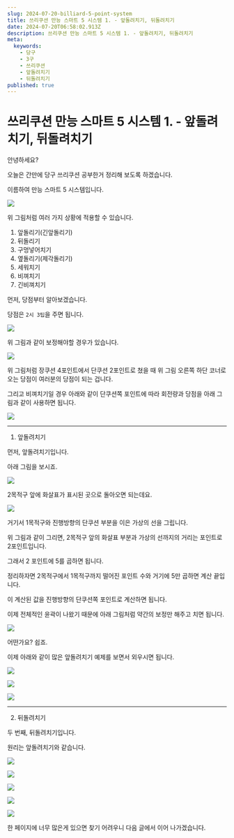 ```yaml
---
slug: 2024-07-20-billiard-5-point-system
title: 쓰리쿠션 만능 스마트 5 시스템 1. - 앞돌려치기, 뒤돌려치기
date: 2024-07-20T06:58:02.913Z
description: 쓰리쿠션 만능 스마트 5 시스템 1. - 앞돌려치기, 뒤돌려치기
meta:
  keywords:
    - 당구
    - 3구
    - 쓰리쿠션
    - 앞돌려치기
    - 뒤돌려치기
published: true
---
```


# 쓰리쿠션 만능 스마트 5 시스템 1. - 앞돌려치기, 뒤돌려치기

안녕하세요?

오늘은 간만에 당구 쓰리쿠션 공부한거 정리해 보도록 하겠습니다.

이름하여 만능 스마트 5 시스템입니다.

![](https://blogger.googleusercontent.com/img/a/AVvXsEi_y7OaO_EMeJwpspb8NcDsnCz7OQAJAqG5F6gwR4mowu_rNh5aSiTXFMaO2X0-RvrtBIO4OHyzLEudv9yKpoRXaJOlEhVI6ZXhwAIT4DK3MEiS8yGjKZMrbtGY8k8ubJgY50a6xZS59bXXpR-nQtAHNbhXrJw-NKSV1HVvmI-7APOylHPG6WqakXbBWSA)

위 그림처럼 여러 가지 상황에 적용할 수 있습니다.

1. 앞돌리기(긴앞돌리기)
2. 뒤돌리기
3. 구멍넣어치기
4. 옆돌리기(제각돌리기)
5. 세워치기
6. 비껴치기
7. 긴비껴치기

먼저, 당점부터 알아보겠습니다.

당점은 `2시 3팁`을 주면 됩니다.

![](https://blogger.googleusercontent.com/img/a/AVvXsEjtpyqKsEgWhnrzzc0Ifx9RWizSzpoLcyBs4yiThjUuEbzBW_otjt6UogxWiF--EAehjU60F23g4a0gbqO4UF_zIZxKTVquoHglM07pp-rDU7FjJpO-Qs-gh3JzM_YFF-qfihNClsy6M-baxnK3Fvz0WEdCAVfx-YmBWgv9kXjVmz8YUFm8_wUtCRzSsZo)

위 그림과 같이 보정해야할 경우가 있습니다.

![](https://blogger.googleusercontent.com/img/a/AVvXsEijNF9-mUwk2mRHiNeqin0WAHeJCHpO-hQEiL_OSoPJNHz_4p0xwVYJOuN7BCn_vnwbxnJ7Y4jVZBANhDUGdondlqbZrmNSjHvIOtPstqqIt0ybZ6bdzZebQNHylKN4OIG8zJ5n8iMnQ8e38cFQK8aup5vOlVMJZJLuoYs7iFt1d3JWYGrOw6-8OmQlC1o)

위 그림처럼 장쿠션 4포인트에서 단쿠션 2포인트로 쳤을 때 위 그림 오른쪽 하단 코너로 오는 당점이 여러분의 당점이 되는 겁니다.

그리고 비껴치기일 경우 아래와 같이 단쿠션쪽 포인트에 따라 회전량과 당점을 아래 그림과 같이 사용하면 됩니다.

![](https://blogger.googleusercontent.com/img/a/AVvXsEj3wq0PkeXIVeJtfIe3si3jSXE3UoT2N7Kzq2vUd8TfypHTkBA-XWVwE3L1s_XbLCvqDnXhCUlM1TiUJLy3Ku3LKllxEMnm7S3LhAlxcPt0eaikxtoIGcLv8yx95szJDzXUwYp6jjgBN1h8iLsRxaUTS2qr_z6fBRSqmrdFoe6oxep370FyeEs_zs8tXSY)

---

1. 앞돌려치기

먼저, 앞돌려치기입니다.

아래 그림을 보시죠.

![](https://blogger.googleusercontent.com/img/a/AVvXsEi5KpkX8KiAVlG0yOI3GcgbMJq44wL2pXZicfzkdvo1TuKCd3VvH8PqUACxzh9EeEXvh0bHbPGTrzqiuCPLb8ULes-ZaMIN_k2zXOtqNeno1sCqyum-NBKlR6OrwmosfBxWR9anaVyjxHkXH-oAEi3H_lLoVnwF2m_J7hyXQDan-NQdnmoEVpM-ZSWTBpY)

2목적구 앞에 화살표가 표시된 곳으로 돌아오면 되는데요.

![](https://blogger.googleusercontent.com/img/a/AVvXsEhhaJ37jJ9i942m3t9nhMjbKapKP1_p4k7bVtf9F6csjvqg20ZCoydr3oF8ffzugPIXZaimzuL7Mazehhy8w5mxwxkQPUERgKYzmxEyS9T6QnKHYyrs9QjepGbQKw2ok1aFzCmG_YaulvRfCfHt_r_v5tp7M3JGxgQc-ZZDiP9BjTRSMJbjEnOHArTeanw)

거기서 1목적구와 진행방향의 단쿠션 부분을 이은 가상의 선을 그립니다.

위 그림과 같이 그리면, 2목적구 앞의 화살표 부분과 가상의 선까지의 거리는 포인트로 2포인트입니다.

그래서 2 포인트에 5를 곱하면 됩니다.

정리하자면 2목적구에서 1목적구까지 떨어진 포인트 수와 거기에 5만 곱하면 계산 끝입니다.

이 계산된 값을 진행방향의 단쿠션쪽 포인트로 계산하면 됩니다.

이제 전체적인 윤곽이 나왔기 때문에 아래 그림처럼 약간의 보정만 해주고 치면 됩니다.

![](https://blogger.googleusercontent.com/img/a/AVvXsEhmGumNtG_Gnk11JX_s4S55ltUGm-GukGaW55HJ_9aVkfmqmg24kqBgPA287eB-uM-twzT5cNFMLp4n9Qz9kpX_mrjlpGUJSZWxCAq4YcYFSkzJjl3AwFkLUSeZ6_VWAaPo0TK7ttF05Ckdp1-AYgOEYzXpvhfe51zxhhmH0D8-LuaH4Q_MLHASThUP-vI)

어떤가요? 쉽죠.

이제 아래와 같이 많은 앞돌려치기 예제를 보면서 외우시면 됩니다.

![](https://blogger.googleusercontent.com/img/a/AVvXsEhtyR27IjkSWGN2Xy-ktTg4x_PKDKXM08QNRC8jbCkVkSWrnPkWx49-QxtDJG04L2blGqV1OBVgrPMAz8nbKEtHy0-wprSeI5OlWWgwQpzDyTl_eCp3ohNUBWhGlWRyrkimA-sFGrmnPvBIHokSbdkb-2BI4o4TFV4y3sVIrB_FnLS0VcJtV8qJ7JoMosw)

![](https://blogger.googleusercontent.com/img/a/AVvXsEh7oy8SprzM90TotaUqPYQOOncaoRHX_2nj1u3G95WsXoQWGyQJXVT7SGW3C05sQSQ9PDZdTSnU-IAKw_NUHvR3IWiRZVVZfrA0VVZ8H6dlzAesRm171-El_HIkDNBSZm3ijMy-a6Gfylec0m-S3AdzSjKnocbtPmMI8FlnPNntCPPUpRzaszClHdayJew)

![](https://blogger.googleusercontent.com/img/a/AVvXsEhOOpbXnwxBAugKI804eryX151SH4MEspEfLvl_ekhbR-oThjYEYuCLoHrMhqAduE6-hlkMm-Nww1j1wYHRkIEGDXjqJgkEBUKO1jsxLYMNeaM_cnOk-AkNpe-uobxBfK-Yxgve1-b9N6ug91jOJPqvA7xGWzRcxuT-LOWRDCKsnsbfWZuUmEz8QSptfxQ)

---

2. 뒤돌려치기

두 번째, 뒤돌려치기입니다.

원리는 앞돌려치기와 같습니다.

![](https://blogger.googleusercontent.com/img/a/AVvXsEgPePyb_pM2ZwolyH14ztP3S5A5nPKZZL8RCh1k6HJzPBR-MwltllbtZZQYeS7U7u5cB_IsWg7_X6-4noywUfNG3xt74JRkg3MguAZ4rIkzN9gT2k895lGX6vfCErtOiCWBh-2FbzSYuyyEQjHXDyiwivC6ip5SQKusADceyDGebLnP0AQnAxkQhJ1FXYk)

![](https://blogger.googleusercontent.com/img/a/AVvXsEjlJvfwJJd5jak7IhycWhrpKh17N570kmh33HC1zTMlQ8Du9c7ySYWsHx0oUrVxjaXRXQZlx1h-hLpCcK8Tz2Dhj39R1WTSq_iN-XwqNAdzX24N_jj_Z8IcpG954IzLFPejXQpgJlBriORe76s9KTAsGVBZLw9GBOlR-PnaoguLL1Ony9fgy1UjrsTs4ms)

![](https://blogger.googleusercontent.com/img/a/AVvXsEhJ_HVYgzLimJu3qGu8MlEa6mW37C4yzeEzvTI9a9TncZQg5yZBC-soqHHTW-SeN3S4gsFkJ9NdYadWBdsjtYtGrOeaLRNMbieCFkTPYDWMPImXQ_jELtmwxTXSN7oqvmxLsaU_3vlMS2zkjxKsMMEQrVZAv7QIxnuLF7PQYjMLZu_s9t6A63MXA2ZOEKc)

![](https://blogger.googleusercontent.com/img/a/AVvXsEgKEiqs-lVS0bb6W2gCM93HmeFa23FF2dInm4CaLh9iy-PqGUbbx3C-PAMxKnDi5MIUlAOs3SiLEGpbokeTWd71aQV52p-9_njMb-Wi72jqZrIawc5--81gndRKdnLxchsSTJxDc8_oMf49eZkIDyirGu330ypOf3Rer-soyr1eXAbGwDa2MJPZWs0vCoE)

![](https://blogger.googleusercontent.com/img/a/AVvXsEise8iStgvukgQeIFPwvdhLwmkKtil_7YAVpxQrOVWUIHEpR6exp4CFNmATjMS2G8YbXlLYMfrnmJaiGP-qVBqjeg_e-xm_zbLYSmCLsuhoyW-GbEPlihrO5elotJ0O2rHZaZW-GSTpz8gXhPMuwid0djDgeuI8ug9t7xP5PwrlCiyyGpVa9l8hAjjbnzA)

한 페이지에 너무 많은게 있으면 찾기 어려우니 다음 글에서 이어 나가겠습니다.

